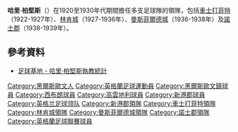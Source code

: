 {{noteTA
|G1=football
|T=zh-hans:哈里·帕克斯;zh-hk:哈里·柏堅斯;zh-tw:哈里·帕克斯;
|1=zh-hans:哈里·帕克斯;zh-hk:哈里·柏堅斯;zh-tw:哈里·帕克斯;
}}

'''哈里·柏堅斯'''（{{lang-en|Harry Parkes}}）在1920至1930年代期間擔任多支足球隊的領隊，包括[[切斯特菲爾德足球俱樂部|車士打菲特]]（1922-1927年）、[[林肯城足球俱樂部|林肯城]]（1927-1936年）、[[曼斯菲爾德城足球俱樂部|曼斯菲爾德城]]（1936-1938年）及[[諾士郡足球會|諾士郡]]（1938-1939年）。

== 參考資料 ==
*[https://web.archive.org/web/20041114090206/http://www.soccerbase.com/managers2.sd?managerid=599 足球基地 - 哈里·柏堅斯執教統計]

{{新港郡領隊}}
{{車士打菲特領隊}}
{{林肯城領隊}}
{{曼斯菲爾德城領隊}}
{{諾士郡領隊}}


{{DEFAULTSORT:Parkes, Harry}}
[[Category:黑爾斯歐文人|Category:黑爾斯歐文人]]
[[Category:英格蘭足球運動員|Category:英格蘭足球運動員]]
[[Category:黑爾斯歐文鎮球員|Category:黑爾斯歐文鎮球員]]
[[Category:西布朗球員|Category:西布朗球員]]
[[Category:高雲地利球員|Category:高雲地利球員]]
[[Category:新港郡球員|Category:新港郡球員]]
[[Category:英格兰足球领队|Category:英格兰足球领队]]
[[Category:新港郡領隊|Category:新港郡領隊]]
[[Category:車士打菲特領隊|Category:車士打菲特領隊]]
[[Category:林肯城領隊|Category:林肯城領隊]]
[[Category:曼斯菲爾德城領隊|Category:曼斯菲爾德城領隊]]
[[Category:諾士郡領隊|Category:諾士郡領隊]]
[[Category:英格蘭足球聯賽球員|Category:英格蘭足球聯賽球員]]